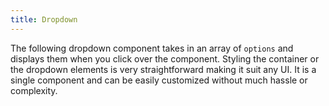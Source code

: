```yaml
---
title: Dropdown
---
```


The following dropdown component takes in an array of `options` and displays them when you click over the component. Styling the container or the dropdown elements is very straightforward making it suit any UI. It is a single component and can be easily customized without much hassle or complexity.




<Tabs>
  <TabItem label="Usage"><Code code={dropdownApp} lang="jsx" title="App.jsx" /></TabItem>
  <TabItem label="Component"><Code code={dropdown} lang="jsx" title="dropdown.jsx" /></TabItem>
</Tabs>